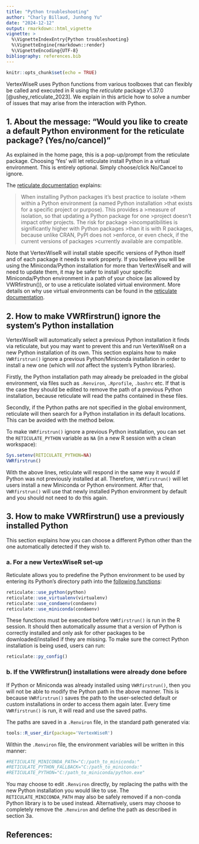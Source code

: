 ```yaml
---
title: "Python troubleshooting"
author: "Charly Billaud, Junhong Yu"
date: "2024-12-12"
output: rmarkdown::html_vignette
vignette: >
  %\VignetteIndexEntry{Python troubleshooting}
  %\VignetteEngine{rmarkdown::render}
  %\VignetteEncoding{UTF-8}
bibliography: references.bib
---
```


```r
knitr::opts_chunk$set(echo = TRUE)
```

VertexWiseR uses Python functions from various toolboxes that can flexibly be called and executed in R using the *reticulate* package v1.37.0 [@ushey_reticulate_2023]. We explain in this article how to solve a number of issues that may arise from the interaction with Python.

## 1. About the message: "Would you like to create a default Python environment for the reticulate package? (Yes/no/cancel)"

As explained in the home page, this is a pop-up/prompt from the reticulate package. Choosing 'Yes' will let reticulate install Python in a virtual environment. This is entirely optional. Simply choose/click No/Cancel to ignore.

The [reticulate documentation](https://rstudio.github.io/reticulate/articles/python_packages.html) explains:

>When installing Python packages it’s best practice to isolate >them within a Python environment (a named Python installation >that exists for a specific project or purpose). This provides a >measure of isolation, so that updating a Python package for one >project doesn’t impact other projects. The risk for package >incompatibilities is significantly higher with Python packages >than it is with R packages, because unlike CRAN, PyPI does not >enforce, or even check, if the current versions of packages >currently available are compatible.

Note that VertexWiseR will install stable specific versions of Python itself and of each package it needs to work properly. If you believe you will be using the Miniconda/Python installation for more than VertexWiseR and will need to update them, it may be safer to install your specific Miniconda/Python environment in a path of your choice (as allowed by VWRfirstrun()), or to use a reticulate isolated virtual environment. More details on why use virtual environments can be found in the [reticulate documentation](https://rstudio.github.io/reticulate/articles/python_packages.html).

## 2. How to make VWRfirstrun() ignore the system's Python installation

VertexWiseR will automatically select a previous Python installation it finds via reticulate, but you may want to prevent this and run VertexWiseR on a new Python installation of its own. This section explains how to make `VWRfirstrun()` ignore a previous Python/Miniconda installation in order to install a new one (which will *not* affect the system's Python libraries).

Firstly, the Python installation path may already be preloaded in the global environment, via files such as `.Renviron`, `.Rprofile`, `.bashrc` etc. If that is the case they should be edited to remove the path of a previous Python installation, because reticulate will read the paths contained in these files.

Secondly, if the Python paths are not specified in the global environment, reticulate will then search for a Python installation in its default locations. This can be avoided with the method below.

To make `VWRfirstrun()` ignore a previous Python installation, you can set the `RETICULATE_PYTHON` variable as `NA` (in a new R session with a clean workspace):

```r
Sys.setenv(RETICULATE_PYTHON=NA)
VWRfirstrun()
```

With the above lines, reticulate will respond in the same way it would if Python was not previously installed at all. Therefore, `VWRfirstrun()` will let users install a new Miniconda or Python environment. After that, `VWRfirstrun()` will use that newly installed Python environment by default and you should not need to do this again.

## 3. How to make VWRfirstrun() use a previously installed Python

This section explains how you can choose a different Python other than the one automatically detected if they wish to.

### a. For a new VertexWiseR set-up

Reticulate allows you to predefine the Python environment to be used by entering its Python's directory path into the [following functions](https://rstudio.github.io/reticulate/reference/use_python.html):

```r
reticulate::use_python(python)
reticulate::use_virtualenv(virtualenv)
reticulate::use_condaenv(condaenv)
reticulate::use_miniconda(condaenv)
```

These functions must be executed before `VWRfirstrun()` is run in the R session. It should then automatically assume that a version of Python is correctly installed and only ask for other packages to be downloaded/installed if they are missing. To make sure the correct Python installation is being used, users can run:

```r
reticulate::py_config()
```

### b. If the VWRfirstrun() installations were already done before

If Python or Miniconda was already installed using `VWRfirstrun()`, then you will not be able to modify the Python path in the above manner. This is because `VWRfirstrun()` saves the path to the user-selected default or custom installations in order to access them again later. Every time `VWRfirstrun()` is run, it will read and use the saved paths.

The paths are saved in a `.Renviron` file, in the standard path generated via:

```r
tools::R_user_dir(package='VertexWiseR')
```

Within the `.Renviron` file, the environment variables will be written in this manner:

```r
#RETICULATE_MINICONDA_PATH="C:/path_to_miniconda:"
#RETICULATE_PYTHON_FALLBACK="C:/path_to_miniconda:"
#RETICULATE_PYTHON="C:/path_to_miniconda/python.exe"
```

You may choose to edit `.Renviron` directly, by replacing the paths with the new Python installation you would like to use. The `RETICULATE_MINICONDA_PATH` may also be safely removed if a non-conda Python library is to be used instead. Alternatively, users may choose to completely remove the `.Renviron` and define the path as described in section 3a.

## References:
